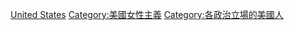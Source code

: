 {{Commonscat|Feminists from the United States}}

[[Category:各國女性主義者|United States]]
[[Category:美國女性主義|Category:美國女性主義]]
[[Category:各政治立場的美國人|Category:各政治立場的美國人]]